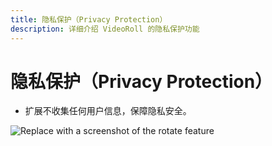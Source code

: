 ```yaml
---
title: 隐私保护（Privacy Protection）
description: 详细介绍 VideoRoll 的隐私保护功能
---
```


# 隐私保护（Privacy Protection）

- 扩展不收集任何用户信息，保障隐私安全。

![Replace with a screenshot of the rotate feature](../../assets/image/video.png)